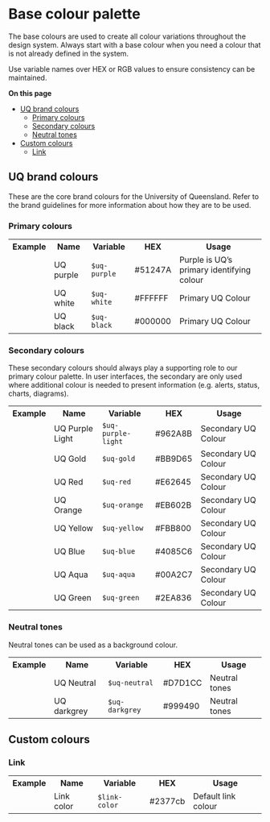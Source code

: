
<Meta title="Core/Colour/Base colour palette" />

# Base colour palette

The base colours are used to create all colour variations throughout the design system.  Always start with a base colour when you need a colour that is not already defined in the system. 

Use variable names over HEX or RGB values to ensure consistency can be maintained.

**On this page**
- [UQ brand colours](#uq-brand-colours)
  - [Primary colours](#primary-colours)
  - [Secondary colours](#secondary-colours)
  - [Neutral tones](#neutral-tones)
- [Custom colours](#custom-colours)
  - [Link](#link)


## UQ brand colours

These are the core brand colours for the University of Queensland. Refer to the brand guidelines for more information about how they are to be used.

### Primary colours

<table className="uqds-table  uqds-table--card uqds-table--colour">
  <tbody className="uqds-table__body">
    <tr className="uqds-table__mobile-heading">
      <th className="uqds-table__heading">Example</th>
      <th className="uqds-table__heading">Name</th>
      <th className="uqds-table__heading">Variable</th>
      <th className="uqds-table__heading">HEX</th>
      <th className="uqds-table__heading">Usage</th>
    </tr>
    <tr  className="uqds-table__row">
      <td className="uqds-table__item"><div className="uqds-colour__palette uqds-colour--purple"></div></td>
      <td className="uqds-table__item" data-title="Name:">UQ purple</td>
      <td className="uqds-table__item" data-title="Variable:"><code>$uq-purple</code></td>
      <td className="uqds-table__item" data-title="HEX:">#51247A</td>
      <td className="uqds-table__item" data-title="Usage:">Purple is UQ’s primary identifying colour</td>
    </tr>
    <tr className="uqds-table__row">
      <td className="uqds-table__item"><div className="uqds-colour__palette uqds-colour--white"></div></td>
      <td className="uqds-table__item" data-title="Name:">UQ white</td>
      <td className="uqds-table__item" data-title="Variable:"><code>$uq-white</code></td>
      <td className="uqds-table__item" data-title="HEX:">#FFFFFF</td>
      <td className="uqds-table__item" data-title="Usage:">Primary UQ Colour</td>
    </tr>
    <tr className="uqds-table__row">
      <td className="uqds-table__item"><div className="uqds-colour__palette uqds-colour--black"></div></td>
      <td className="uqds-table__item" data-title="Name:">UQ black</td>
      <td className="uqds-table__item" data-title="Variable:"><code>$uq-black</code></td>
      <td className="uqds-table__item" data-title="HEX:">#000000</td>
      <td className="uqds-table__item" data-title="Usage:">Primary UQ Colour</td>
    </tr>
  </tbody>
  </table>

### Secondary colours

These secondary colours should always play a supporting role to our primary colour palette. In user interfaces, the secondary are only used where additional colour is needed to present information (e.g. alerts, status, charts, diagrams).

  <table className="uqds-table uqds-table--card uqds-table--colour">
  <tbody className="uqds-table__body">
    <tr className="uqds-table__mobile-heading">
      <th className="uqds-table__heading">Example</th>
      <th className="uqds-table__heading">Name</th>
      <th className="uqds-table__heading">Variable</th>
      <th className="uqds-table__heading">HEX</th>
      <th className="uqds-table__heading">Usage</th>
    </tr>
    <tr  className="uqds-table__row">
      <td className="uqds-table__item"><div className="uqds-colour__palette uqds-colour--purple-light"></div></td>
      <td className="uqds-table__item" data-title="Name:">UQ Purple Light</td>
      <td className="uqds-table__item" data-title="Variable:"><code>$uq-purple-light</code></td>
      <td className="uqds-table__item" data-title="HEX:">#962A8B</td>
      <td className="uqds-table__item" data-title="Usage:">Secondary UQ Colour</td>
    </tr>
    <tr className="uqds-table__row">
      <td className="uqds-table__item"><div className="uqds-colour__palette uqds-colour--gold"></div></td>
      <td className="uqds-table__item" data-title="Name:">UQ Gold</td>
      <td className="uqds-table__item" data-title="Variable:"><code>$uq-gold</code></td>
      <td className="uqds-table__item" data-title="HEX:">#BB9D65</td>
      <td className="uqds-table__item" data-title="Usage:">Secondary UQ Colour</td>
    </tr>
    <tr className="uqds-table__row">
      <td className="uqds-table__item"><div className="uqds-colour__palette uqds-colour--red"></div></td>
      <td className="uqds-table__item" data-title="Name:">UQ Red</td>
      <td className="uqds-table__item" data-title="Variable:"><code>$uq-red</code></td>
      <td className="uqds-table__item" data-title="HEX:">#E62645</td>
      <td className="uqds-table__item" data-title="Usage:">Secondary UQ Colour</td>
    </tr>
    <tr className="uqds-table__row">
      <td className="uqds-table__item"><div className="uqds-colour__palette uqds-colour--orange"></div></td>
      <td className="uqds-table__item" data-title="Name:">UQ Orange</td>
      <td className="uqds-table__item" data-title="Variable:"><code>$uq-orange</code></td>
      <td className="uqds-table__item" data-title="HEX:">#EB602B</td>
      <td className="uqds-table__item" data-title="Usage:">Secondary UQ Colour</td>
    </tr>
    <tr className="uqds-table__row">
      <td className="uqds-table__item"><div className="uqds-colour__palette uqds-colour--yellow"></div></td>
      <td className="uqds-table__item" data-title="Name:">UQ Yellow</td>
      <td className="uqds-table__item" data-title="Variable:"><code>$uq-yellow</code></td>
      <td className="uqds-table__item" data-title="HEX:">#FBB800</td>
      <td className="uqds-table__item" data-title="Usage:">Secondary UQ Colour</td>
    </tr>
    <tr className="uqds-table__row">
      <td className="uqds-table__item"><div className="uqds-colour__palette uqds-colour--blue"></div></td>
      <td className="uqds-table__item" data-title="Name:">UQ Blue</td>
      <td className="uqds-table__item" data-title="Variable:"><code>$uq-blue</code></td>
      <td className="uqds-table__item" data-title="HEX:">#4085C6</td>
      <td className="uqds-table__item" data-title="Usage:">Secondary UQ Colour</td>
    </tr>
    <tr className="uqds-table__row">
      <td className="uqds-table__item"><div className="uqds-colour__palette uqds-colour--aqua"></div></td>
      <td className="uqds-table__item" data-title="Name:">UQ Aqua</td>
      <td className="uqds-table__item" data-title="Variable:"><code>$uq-aqua</code></td>
      <td className="uqds-table__item" data-title="HEX:">#00A2C7</td>
      <td className="uqds-table__item" data-title="Usage:">Secondary UQ Colour</td>
    </tr>
    <tr className="uqds-table__row">
      <td className="uqds-table__item"><div className="uqds-colour__palette uqds-colour--green"></div></td>
      <td className="uqds-table__item" data-title="Name:">UQ Green</td>
      <td className="uqds-table__item" data-title="Variable:"><code>$uq-green</code></td>
      <td className="uqds-table__item" data-title="HEX:">#2EA836</td>
      <td className="uqds-table__item" data-title="Usage:">Secondary UQ Colour</td>
    </tr>
  </tbody>
  </table>

### Neutral tones
Neutral tones can be used as a background colour.

<table className="uqds-table  uqds-table--card uqds-table--colour">
  <tbody className="uqds-table__body">
    <tr className="uqds-table__mobile-heading">
      <th className="uqds-table__heading">Example</th>
      <th className="uqds-table__heading">Name</th>
      <th className="uqds-table__heading">Variable</th>
      <th className="uqds-table__heading">HEX</th>
      <th className="uqds-table__heading">Usage</th>
    </tr>
    <tr  className="uqds-table__row">
      <td className="uqds-table__item"><div className="uqds-colour__palette uqds-colour--neutral"></div></td>
      <td className="uqds-table__item" data-title="Name:">UQ Neutral</td>
      <td className="uqds-table__item" data-title="Variable:"><code>$uq-neutral</code></td>
      <td className="uqds-table__item" data-title="HEX:">#D7D1CC</td>
      <td className="uqds-table__item" data-title="Usage:">Neutral tones</td>
    </tr>
    <tr className="uqds-table__row">
      <td className="uqds-table__item"><div className="uqds-colour__palette uqds-colour--darkgrey"></div></td>
      <td className="uqds-table__item" data-title="Name:">UQ darkgrey</td>
      <td className="uqds-table__item" data-title="Variable:"><code>$uq-darkgrey</code></td>
      <td className="uqds-table__item" data-title="HEX:">#999490</td>
      <td className="uqds-table__item" data-title="Usage:">Neutral tones</td>
    </tr>
  </tbody>
</table>

## Custom colours

### Link

  <table className="uqds-table uqds-table--card uqds-table--colour">
  <tbody className="uqds-table__body">
    <tr className="uqds-table__mobile-heading">
      <th className="uqds-table__heading">Example</th>
      <th className="uqds-table__heading">Name</th>
      <th className="uqds-table__heading">Variable</th>
      <th className="uqds-table__heading">HEX</th>
      <th className="uqds-table__heading">Usage</th>
    </tr>
    <tr  className="uqds-table__row">
      <td className="uqds-table__item"><div className="uqds-colour__palette uqds-link-color"></div></td>
      <td className="uqds-table__item" data-title="Name:">Link color</td>
      <td className="uqds-table__item" data-title="Variable:"><code>$link-color</code></td>
      <td className="uqds-table__item" data-title="HEX:">#2377cb</td>
      <td className="uqds-table__item" data-title="Usage:">Default link colour</td>
    </tr>
  </tbody>
  </table>



  